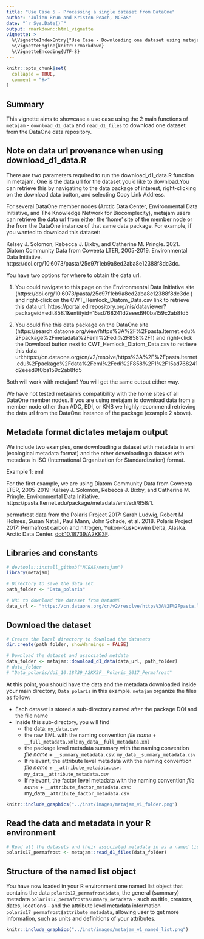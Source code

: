 ```yaml
---
title: "Use Case 5 - Processing a single dataset from DataOne"
author: "Julien Brun and Kristen Peach, NCEAS"
date: "`r Sys.Date()`"
output: rmarkdown::html_vignette
vignette: >
  %\VignetteIndexEntry{"Use Case - Downloading one dataset using metajam"}
  %\VignetteEngine{knitr::rmarkdown}
  %\VignetteEncoding{UTF-8}
---
```


```r
knitr::opts_chunk$set(
  collapse = TRUE,
  comment = "#>"
)
```

## Summary

This vignette aims to showcase a use case using the 2 main functions of `metajam` - `download_d1_data` and `read_d1_files` to download one dataset from the DataOne data repository.


## Note on data url provenance when using download_d1_data.R

There are two parameters required to run the download_d1_data.R function in metajam. One is the data url for the dataset you'd like to download.You can retrieve this by navigating to the data package of interest, right-clicking on the download data button, and selecting Copy Link Address. 

For several DataOne member nodes (Arctic Data Center, Environmental Data Initiative, and The Knowledge Network for Biocomplexity), metajam users can retrieve the data url from either the 'home' site of the member node or the from the DataOne instance of that same data package. For example, if you wanted to download this dataset:

Kelsey J. Solomon, Rebecca J. Bixby, and Catherine M. Pringle. 2021. Diatom Community Data from Coweeta LTER, 2005-2019. Environmental Data Initiative. https://doi.org/10.6073/pasta/25e97f1eb9a8ed2aba8e12388f8dc3dc.

You have two options for where to obtain the data url.

1. You could navigate to this page on the Environmental Data Initiative site (https://doi.org/10.6073/pasta/25e97f1eb9a8ed2aba8e12388f8dc3dc ) and right-click on the CWT_Hemlock_Diatom_Data.csv link to retrieve this data url: https://portal.edirepository.org/nis/dataviewer?packageid=edi.858.1&entityid=15ad768241d2eeed9f0ba159c2ab8fd5

2. You could fine this data package on the DataOne site (https://search.dataone.org/view/https%3A%2F%2Fpasta.lternet.edu%2Fpackage%2Fmetadata%2Feml%2Fedi%2F858%2F1) and right-click the Download button next to CWT_Hemlock_Diatom_Data.csv to retrieve this data url:https://cn.dataone.org/cn/v2/resolve/https%3A%2F%2Fpasta.lternet.edu%2Fpackage%2Fdata%2Feml%2Fedi%2F858%2F1%2F15ad768241d2eeed9f0ba159c2ab8fd5

Both will work with metajam! You will get the same output either way. 

We have not tested metajam's compatibility with the home sites of all DataOne member nodes. If you are using metajam to download data from a member node other than ADC, EDI, or KNB we highly recommend retrieving the data url from the DataOne instance of the package (example 2 above).

## Metadata format dictates metajam output

We include two examples, one downloading a dataset with metadata in eml (ecological metadata format) and the other downloading a dataset with metadata in ISO (International Organization for Standardization) format. 

Example 1: eml

For the first example, we are using Diatom Community Data from Coweeta LTER, 2005-2019: Kelsey J. Solomon, Rebecca J. Bixby, and Catherine M. Pringle. Environmental Data Initiative. https://pasta.lternet.edu/package/metadata/eml/edi/858/1.

permafrost data from the Polaris Project 2017:  Sarah Ludwig, Robert M Holmes, Susan Natali, Paul Mann, John Schade, et al. 2018. Polaris Project 2017: Permafrost carbon and nitrogen, Yukon-Kuskokwim Delta, Alaska. Arctic Data Center. [doi:10.18739/A2KK3F](https://doi.org/10.18739/A2KK3F). 


## Libraries and constants

```r
# devtools::install_github("NCEAS/metajam")
library(metajam)  

```

```r
# Directory to save the data set
path_folder <- "Data_polaris"

# URL to download the dataset from DataONE
data_url <- "https://cn.dataone.org/cn/v2/resolve/https%3A%2F%2Fpasta.lternet.edu%2Fpackage%2Fdata%2Feml%2Fedi%2F858%2F1%2F15ad768241d2eeed9f0ba159c2ab8fd5"

```


## Download the dataset

```r

# Create the local directory to download the datasets
dir.create(path_folder, showWarnings = FALSE)

# Download the dataset and associated metdata 
data_folder <- metajam::download_d1_data(data_url, path_folder)
# data_folder
# "Data_polaris/doi_10.18739_A2KK3F__Polaris_2017_Permafrost"


```

At this point, you should have the data and the metadata downloaded inside your main directory; `Data_polaris` in this example. `metajam` organize the files as follow: 

- Each dataset is stored a sub-directory named after the package DOI and the file name
- Inside this sub-directory, you will find
    - the data: `my_data.csv`
    - the raw EML with the naming convention _file name_ + `__full_metadata.xml`: `my_data__full_metadata.xml`
    - the package level metadata summary with the naming convention _file name_ + `__summary_metadata.csv`: `my_data__summary_metadata.csv`
    - If relevant, the attribute level metadata with the naming convention _file name_ + `__attribute_metadata.csv`: `my_data__attribute_metadata.csv`
    - If relevant, the factor level metadata with the naming convention _file name_ + `__attribute_factor_metadata.csv`: my_data`__attribute_factor_metadata.csv`

  
```r
knitr::include_graphics("../inst/images/metajam_v1_folder.png")
```  
   

## Read the data and metadata in your R environment

```r
# Read all the datasets and their associated metadata in as a named list
polaris17_permafrost <- metajam::read_d1_files(data_folder)

```

## Structure of the named list object

You have now loaded in your R environment one named list object that contains the data `polaris17_permafrost$data`, the general (summary) metadata `polaris17_permafrost$summary_metadata` - such as title, creators, dates, locations - and the attribute level metadata information `polaris17_permafrost$attribute_metadata`, allowing user to get more information, such as units and definitions of your attributes.


```r
knitr::include_graphics("../inst/images/metajam_v1_named_list.png")
```  
